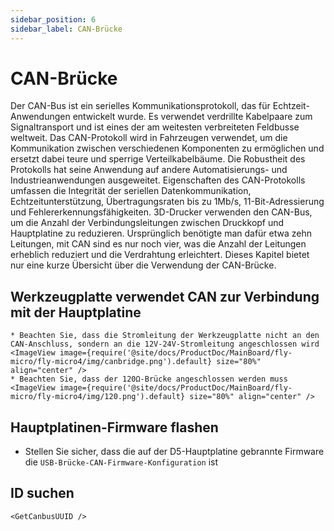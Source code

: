 ```yaml
---
sidebar_position: 6
sidebar_label: CAN-Brücke
---
```






# CAN-Brücke

Der CAN-Bus ist ein serielles Kommunikationsprotokoll, das für Echtzeit-Anwendungen entwickelt wurde. Es verwendet verdrillte Kabelpaare zum Signaltransport und ist eines der am weitesten verbreiteten Feldbusse weltweit. Das CAN-Protokoll wird in Fahrzeugen verwendet, um die Kommunikation zwischen verschiedenen Komponenten zu ermöglichen und ersetzt dabei teure und sperrige Verteilkabelbäume. Die Robustheit des Protokolls hat seine Anwendung auf andere Automatisierungs- und Industrieanwendungen ausgeweitet. Eigenschaften des CAN-Protokolls umfassen die Integrität der seriellen Datenkommunikation, Echtzeitunterstützung, Übertragungsraten bis zu 1Mb/s, 11-Bit-Adressierung und Fehlererkennungsfähigkeiten.
3D-Drucker verwenden den CAN-Bus, um die Anzahl der Verbindungsleitungen zwischen Druckkopf und Hauptplatine zu reduzieren. Ursprünglich benötigte man dafür etwa zehn Leitungen, mit CAN sind es nur noch vier, was die Anzahl der Leitungen erheblich reduziert und die Verdrahtung erleichtert.
Dieses Kapitel bietet nur eine kurze Übersicht über die Verwendung der CAN-Brücke.

## Werkzeugplatte verwendet CAN zur Verbindung mit der Hauptplatine

    * Beachten Sie, dass die Stromleitung der Werkzeugplatte nicht an den CAN-Anschluss, sondern an die 12V-24V-Stromleitung angeschlossen wird
    <ImageView image={require('@site/docs/ProductDoc/MainBoard/fly-micro/fly-micro4/img/canbridge.png').default} size="80%" align="center" />
    * Beachten Sie, dass der 120Ω-Brücke angeschlossen werden muss
    <ImageView image={require('@site/docs/ProductDoc/MainBoard/fly-micro/fly-micro4/img/120.png').default} size="80%" align="center" />

## Hauptplatinen-Firmware flashen

* Stellen Sie sicher, dass die auf der D5-Hauptplatine gebrannte Firmware die `USB-Brücke-CAN-Firmware-Konfiguration` ist

## ID suchen

    <GetCanbusUUID />